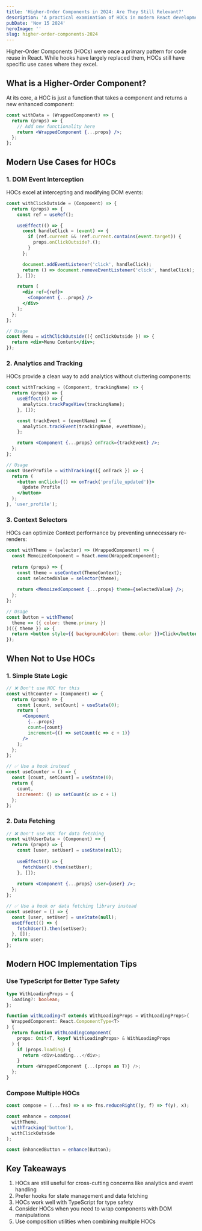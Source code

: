 ```yaml
---
title: 'Higher-Order Components in 2024: Are They Still Relevant?'
description: 'A practical examination of HOCs in modern React development and when they still make sense to use'
pubDate: 'Nov 15 2024'
heroImage: ''
slug: higher-order-components-2024
---
```


Higher-Order Components (HOCs) were once a primary pattern for code reuse in React. While hooks have largely replaced them, HOCs still have specific use cases where they excel.

## What is a Higher-Order Component?

At its core, a HOC is just a function that takes a component and returns a new enhanced component:

```jsx
const withData = (WrappedComponent) => {
  return (props) => {
    // Add new functionality here
    return <WrappedComponent {...props} />;
  };
};
```

## Modern Use Cases for HOCs

### 1. DOM Event Interception

HOCs excel at intercepting and modifying DOM events:

```jsx
const withClickOutside = (Component) => {
  return (props) => {
    const ref = useRef();

    useEffect(() => {
      const handleClick = (event) => {
        if (ref.current && !ref.current.contains(event.target)) {
          props.onClickOutside?.();
        }
      };

      document.addEventListener('click', handleClick);
      return () => document.removeEventListener('click', handleClick);
    }, []);

    return (
      <div ref={ref}>
        <Component {...props} />
      </div>
    );
  };
};

// Usage
const Menu = withClickOutside(({ onClickOutside }) => {
  return <div>Menu Content</div>;
});
```

### 2. Analytics and Tracking

HOCs provide a clean way to add analytics without cluttering components:

```jsx
const withTracking = (Component, trackingName) => {
  return (props) => {
    useEffect(() => {
      analytics.trackPageView(trackingName);
    }, []);

    const trackEvent = (eventName) => {
      analytics.trackEvent(trackingName, eventName);
    };

    return <Component {...props} onTrack={trackEvent} />;
  };
};

// Usage
const UserProfile = withTracking(({ onTrack }) => {
  return (
    <button onClick={() => onTrack('profile_updated')}>
      Update Profile
    </button>
  );
}, 'user_profile');
```

### 3. Context Selectors

HOCs can optimize Context performance by preventing unnecessary re-renders:

```jsx
const withTheme = (selector) => (WrappedComponent) => {
  const MemoizedComponent = React.memo(WrappedComponent);
  
  return (props) => {
    const theme = useContext(ThemeContext);
    const selectedValue = selector(theme);
    
    return <MemoizedComponent {...props} theme={selectedValue} />;
  };
};

// Usage
const Button = withTheme(
  theme => ({ color: theme.primary })
)(({ theme }) => {
  return <button style={{ backgroundColor: theme.color }}>Click</button>;
});
```

## When Not to Use HOCs

### 1. Simple State Logic

```jsx
// ❌ Don't use HOC for this
const withCounter = (Component) => {
  return (props) => {
    const [count, setCount] = useState(0);
    return (
      <Component 
        {...props} 
        count={count} 
        increment={() => setCount(c => c + 1)} 
      />
    );
  };
};

// ✅ Use a hook instead
const useCounter = () => {
  const [count, setCount] = useState(0);
  return {
    count,
    increment: () => setCount(c => c + 1)
  };
};
```

### 2. Data Fetching

```jsx
// ❌ Don't use HOC for data fetching
const withUserData = (Component) => {
  return (props) => {
    const [user, setUser] = useState(null);
    
    useEffect(() => {
      fetchUser().then(setUser);
    }, []);
    
    return <Component {...props} user={user} />;
  };
};

// ✅ Use a hook or data fetching library instead
const useUser = () => {
  const [user, setUser] = useState(null);
  useEffect(() => {
    fetchUser().then(setUser);
  }, []);
  return user;
};
```

## Modern HOC Implementation Tips

### Use TypeScript for Better Type Safety

```typescript
type WithLoadingProps = {
  loading?: boolean;
};

function withLoading<T extends WithLoadingProps = WithLoadingProps>(
  WrappedComponent: React.ComponentType<T>
) {
  return function WithLoadingComponent(
    props: Omit<T, keyof WithLoadingProps> & WithLoadingProps
  ) {
    if (props.loading) {
      return <div>Loading...</div>;
    }
    return <WrappedComponent {...(props as T)} />;
  };
}
```

### Compose Multiple HOCs

```jsx
const compose = (...fns) => x => fns.reduceRight((y, f) => f(y), x);

const enhance = compose(
  withTheme,
  withTracking('button'),
  withClickOutside
);

const EnhancedButton = enhance(Button);
```

## Key Takeaways

1. HOCs are still useful for cross-cutting concerns like analytics and event handling
2. Prefer hooks for state management and data fetching
3. HOCs work well with TypeScript for type safety
4. Consider HOCs when you need to wrap components with DOM manipulations
5. Use composition utilities when combining multiple HOCs
